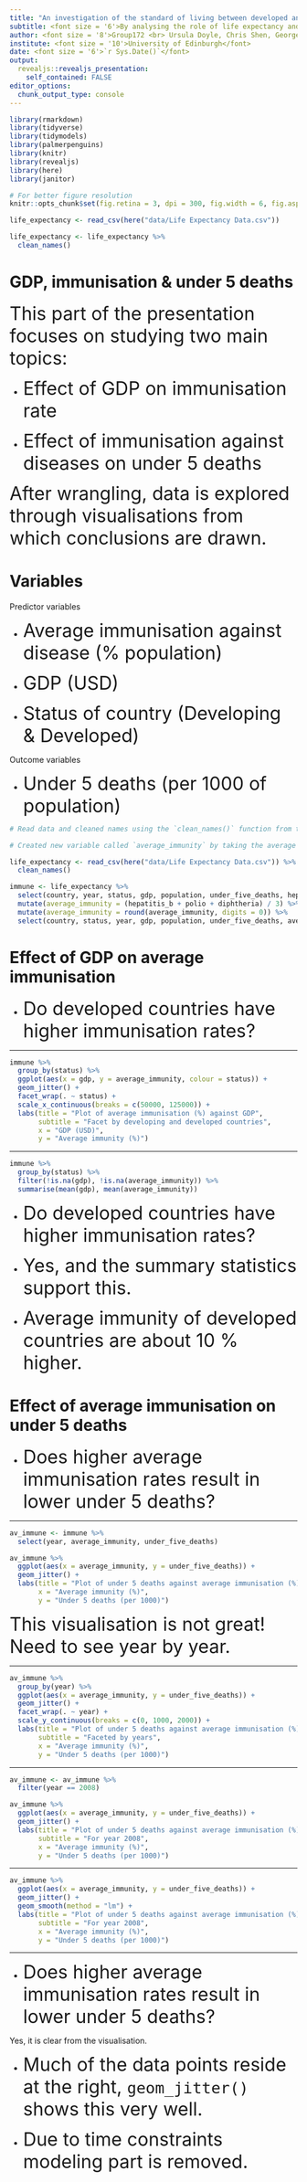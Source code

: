 ```yaml
---
title: "An investigation of the standard of living between developed and developing countries."
subtitle: <font size = '6'>By analysing the role of life expectancy and other factors affecting quality of life.</font>
author: <font size = '8'>Group172 <br> Ursula Doyle, Chris Shen, George Boutselis, Osian ap Sion.</font>
institute: <font size = '10'>University of Edinburgh</font>
date: <font size = '6'>`r Sys.Date()`</font>
output:
  revealjs::revealjs_presentation:
    self_contained: FALSE
editor_options: 
  chunk_output_type: console
---
```


```r
library(rmarkdown)
library(tidyverse)
library(tidymodels)
library(palmerpenguins)
library(knitr)
library(revealjs)
library(here)
library(janitor)
```

```r
# For better figure resolution
knitr::opts_chunk$set(fig.retina = 3, dpi = 300, fig.width = 6, fig.asp = 0.618, out.width = "80%")
```

```r
life_expectancy <- read_csv(here("data/Life Expectancy Data.csv"))

life_expectancy <- life_expectancy %>%
  clean_names()
```

# GDP, immunisation & under 5 deaths

<div>
  <div style = "text-align : left">
<div>

<font size = '6'>This part of the presentation focuses on studying two main topics:</font>

- <font size = '6'>Effect of GDP on immunisation rate</font>

- <font size = '6'>Effect of immunisation against diseases on under 5 deaths</font>

<font size = '6'>After wrangling, data is explored through visualisations from which conclusions are drawn.</font>

# Variables

<div>
  <div style = "text-align : left">
<div>

Predictor variables 

- <font size = '6'>Average immunisation against disease (% population)</font>

- <font size = '6'>GDP (USD)</font>

- <font size = '6'>Status of country (Developing & Developed)</font>

Outcome variables

- <font size = '6'>Under 5 deaths (per 1000 of population)</font>

```r
# Read data and cleaned names using the `clean_names()` function from the `janitor` package.

# Created new variable called `average_immunity` by taking the average of the three variables `hepatitis_b`, `polio`, `diphtheria`.
```

```r
life_expectancy <- read_csv(here("data/Life Expectancy Data.csv")) %>%
  clean_names()
```

```r
immune <- life_expectancy %>%
  select(country, year, status, gdp, population, under_five_deaths, hepatitis_b, polio, diphtheria) %>%
  mutate(average_immunity = (hepatitis_b + polio + diphtheria) / 3) %>%
  mutate(average_immunity = round(average_immunity, digits = 0)) %>%
  select(country, status, year, gdp, population, under_five_deaths, average_immunity)
```

# Effect of GDP on average immunisation

- <font size = '6'>Do developed countries have higher immunisation rates?</font>

----

```r
immune %>%
  group_by(status) %>%
  ggplot(aes(x = gdp, y = average_immunity, colour = status)) +
  geom_jitter() +
  facet_wrap(. ~ status) +
  scale_x_continuous(breaks = c(50000, 125000)) +
  labs(title = "Plot of average immunisation (%) against GDP",
       subtitle = "Facet by developing and developed countries",
       x = "GDP (USD)",
       y = "Average immunity (%)")
```

----

```r
immune %>%
  group_by(status) %>%
  filter(!is.na(gdp), !is.na(average_immunity)) %>%
  summarise(mean(gdp), mean(average_immunity))
```

- <font size = '6'>Do developed countries have higher immunisation rates?</font>

- <font size = '6'>Yes, and the summary statistics support this.</font>

- <font size = '6'>Average immunity of developed countries are about 10 % higher.</font>

# Effect of average immunisation on under 5 deaths

- <font size = '6'>Does higher average immunisation rates result in lower under 5 deaths?</font>

----

```r
av_immune <- immune %>%
  select(year, average_immunity, under_five_deaths)
```

```r
av_immune %>%
  ggplot(aes(x = average_immunity, y = under_five_deaths)) +
  geom_jitter() +
  labs(title = "Plot of under 5 deaths against average immunisation (%)",
       x = "Average immunity (%)",
       y = "Under 5 deaths (per 1000)")
```

<font size = '6'>This visualisation is not great! Need to see year by year.</font>

----

```r
av_immune %>%
  group_by(year) %>%
  ggplot(aes(x = average_immunity, y = under_five_deaths)) +
  geom_jitter() +
  facet_wrap(. ~ year) +
  scale_y_continuous(breaks = c(0, 1000, 2000)) +
  labs(title = "Plot of under 5 deaths against average immunisation (%)",
       subtitle = "Faceted by years",
       x = "Average immunity (%)",
       y = "Under 5 deaths (per 1000)")
```

----

```r
av_immune <- av_immune %>%
  filter(year == 2008)
```

```r
av_immune %>%
  ggplot(aes(x = average_immunity, y = under_five_deaths)) +
  geom_jitter() +
  labs(title = "Plot of under 5 deaths against average immunisation (%)",
       subtitle = "For year 2008",
       x = "Average immunity (%)",
       y = "Under 5 deaths (per 1000)")
```

----

```r
av_immune %>%
  ggplot(aes(x = average_immunity, y = under_five_deaths)) +
  geom_jitter() +
  geom_smooth(method = "lm") +
  labs(title = "Plot of under 5 deaths against average immunisation (%)",
       subtitle = "For year 2008",
       x = "Average immunity (%)",
       y = "Under 5 deaths (per 1000)")
```

----

- <font size = '6'>Does higher average immunisation rates result in lower under 5 deaths?</font>

Yes, it is clear from the visualisation.

- <font size = '6'>Much of the data points reside at the right, `geom_jitter()` shows this very well.</font>

- <font size = '6'>Due to time constraints modeling part is removed.</font>
